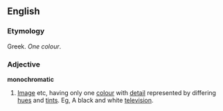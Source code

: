 ==English==
===Etymology===
Greek. ''One colour''.
===Adjective===
'''monochromatic''' 
# [[Image]] etc, having only one [[colour]] with [[detail]] represented by differing [[hue]]s and [[tint]]s. Eg, A black and white [[television]].